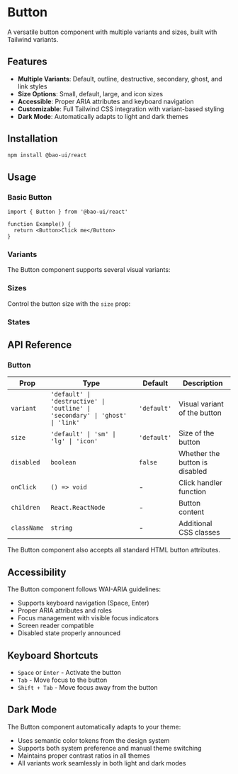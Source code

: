 
# Button

A versatile button component with multiple variants and sizes, built with Tailwind variants.

## Features

- **Multiple Variants**: Default, outline, destructive, secondary, ghost, and link styles
- **Size Options**: Small, default, large, and icon sizes
- **Accessible**: Proper ARIA attributes and keyboard navigation
- **Customizable**: Full Tailwind CSS integration with variant-based styling
- **Dark Mode**: Automatically adapts to light and dark themes

## Installation

```bash
npm install @bao-ui/react
```

## Usage

### Basic Button

```tsx
import { Button } from '@bao-ui/react'

function Example() {
  return <Button>Click me</Button>
}
```

<ComponentPreview name="button-demo" />

### Variants

The Button component supports several visual variants:

<ComponentPreview name="button-variants" />

### Sizes

Control the button size with the `size` prop:

<ComponentPreview name="button-sizes" />

### States

<ComponentPreview name="button-states" />

## API Reference

### Button

| Prop        | Type                                                                          | Default     | Description                    |
| ----------- | ----------------------------------------------------------------------------- | ----------- | ------------------------------ |
| `variant`   | `'default' \| 'destructive' \| 'outline' \| 'secondary' \| 'ghost' \| 'link'` | `'default'` | Visual variant of the button   |
| `size`      | `'default' \| 'sm' \| 'lg' \| 'icon'`                                         | `'default'` | Size of the button             |
| `disabled`  | `boolean`                                                                     | `false`     | Whether the button is disabled |
| `onClick`   | `() => void`                                                                  | -           | Click handler function         |
| `children`  | `React.ReactNode`                                                             | -           | Button content                 |
| `className` | `string`                                                                      | -           | Additional CSS classes         |

The Button component also accepts all standard HTML button attributes.

## Accessibility

The Button component follows WAI-ARIA guidelines:

- Supports keyboard navigation (Space, Enter)
- Proper ARIA attributes and roles
- Focus management with visible focus indicators
- Screen reader compatible
- Disabled state properly announced

## Keyboard Shortcuts

- `Space` or `Enter` - Activate the button
- `Tab` - Move focus to the button
- `Shift + Tab` - Move focus away from the button

## Dark Mode

The Button component automatically adapts to your theme:

- Uses semantic color tokens from the design system
- Supports both system preference and manual theme switching
- Maintains proper contrast ratios in all themes
- All variants work seamlessly in both light and dark modes
